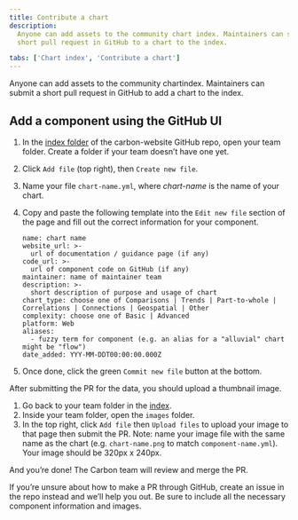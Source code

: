 ```yaml
---
title: Contribute a chart
description:
  Anyone can add assets to the community chart index. Maintainers can submit a
  short pull request in GitHub to a chart to the index.

tabs: ['Chart index', 'Contribute a chart']
---
```


<PageDescription>

Anyone can add assets to the community chartindex. Maintainers can submit a
short pull request in GitHub to add a chart to the index.

</PageDescription>

## Add a component using the GitHub UI

1. In the
   [index folder](https://github.com/carbon-design-system/carbon-website/tree/master/src/data/chart-index)
   of the carbon-website GitHub repo, open your team folder. Create a folder if
   your team doesn’t have one yet.
2. Click `Add file` (top right), then `Create new file`.
3. Name your file `chart-name.yml`, where _chart-name_ is the name of your
   chart.
4. Copy and paste the following template into the `Edit new file` section of the
   page and fill out the correct information for your component.

   ```
   name: chart name
   website_url: >-
     url of documentation / guidance page (if any)
   code_url: >-
     url of component code on GitHub (if any)
   maintainer: name of maintainer team
   description: >-
     short description of purpose and usage of chart
   chart_type: choose one of Comparisons | Trends | Part-to-whole | Correlations | Connections | Geospatial | Other
   complexity: choose one of Basic | Advanced
   platform: Web
   aliases:
     - fuzzy term for component (e.g. an alias for a "alluvial" chart might be "flow")
   date_added: YYY-MM-DDT00:00:00.000Z
   ```

5. Once done, click the green `Commit new file` button at the bottom.

After submitting the PR for the data, you should upload a thumbnail image.

1. Go back to your team folder in the
   [index](https://github.com/carbon-design-system/carbon-website/tree/master/src/data/chart-index).
2. Inside your team folder, open the `images` folder.
3. In the top right, click `Add file` then `Upload files` to upload your image
   to that page then submit the PR. Note: name your image file with the same
   name as the chart (e.g. `chart-name.png` to match `component-name.yml`). Your
   image should be 320px x 240px.

And you’re done! The Carbon team will review and merge the PR.

If you’re unsure about how to make a PR through GitHub, create an issue in the
repo instead and we’ll help you out. Be sure to include all the necessary
component information and images.
